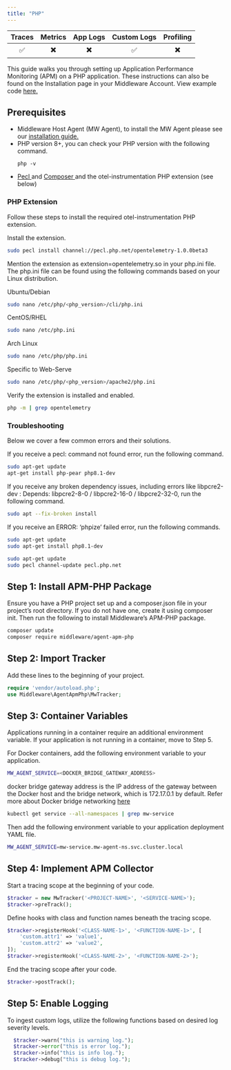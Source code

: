 ```yaml
---
title: "PHP"
---
```

<a target="_blank" href="https://packagist.org/packages/middleware/agent-apm-php">
    <span style={{
        background: "url(https://img.shields.io/badge/dev--master-%23f28d1a?label=packagist) no-repeat",
        width: "150px",
        height: "20px",
        display: "inline-block",
    }}/>
</a>

| Traces | Metrics | App Logs | Custom Logs | Profiling |
| :----: | :-----: | :------: | :---------: | :-------: |
| ✅ | ✖️ | ✖️ | ✅ | ✖️ |

This guide walks you through setting up Application Performance Monitoring (APM) on a PHP application. These instructions can also be found on the Installation page in your Middleware Account. View example code <a href="https://github.com/middleware-labs/demo-apm/tree/master/php"> here. </a>

## Prerequisites
* Middleware Host Agent (MW Agent), to install the MW Agent please see our <a href="https://docs.middleware.io/docs/agent-installation/overview"> installation guide. </a>
* PHP version 8+, you can check your PHP version with the following command.
  ```shell Shell
  php -v
  ```
* <a href="https://pecl.php.net/"> Pecl </a> and <a href="https://getcomposer.org/"> Composer </a> and the otel-instrumentation PHP extension (see below)

### PHP Extension
Follow these steps to install the required otel-instrumentation PHP extension. 

Install the extension.
```bash Shell
sudo pecl install channel://pecl.php.net/opentelemetry-1.0.0beta3
```
Mention the extension as extension=opentelemetry.so in your php.ini file. The php.ini file can be found using the following commands based on your Linux distribution.

Ubuntu/Debian
```bash Shell
sudo nano /etc/php/<php_version>/cli/php.ini
```
CentOS/RHEL
```bash Shell
sudo nano /etc/php.ini
```
Arch Linux
```bash Shell
sudo nano /etc/php/php.ini
```
Specific to Web-Serve
```bash Shell
sudo nano /etc/php/<php_version>/apache2/php.ini
```
Verify the extension is installed and enabled.
```bash Shell
php -m | grep opentelemetry
```

### Troubleshooting
Below we cover a few common errors and their solutions. 

If you receive a pecl: command not found error, run the following command.
```bash Shell
sudo apt-get update
apt-get install php-pear php8.1-dev
```
If you receive any broken dependency issues, including errors like libpcre2-dev : Depends: libpcre2-8-0 / libpcre2-16-0 / libpcre2-32-0, run the following command.
```bash Shell
sudo apt --fix-broken install
```
If you receive an ERROR: ‘phpize’ failed error, run the following commands.
```bash Shell
sudo apt-get update 
sudo apt-get install php8.1-dev

sudo apt-get update
sudo pecl channel-update pecl.php.net
```


## Step 1: Install APM-PHP Package
Ensure you have a PHP project set up and a composer.json file in your project’s root directory. If you do not have one, create it using composer init. Then run the following to install Middleware’s APM-PHP package.
```bash Shell
composer update
composer require middleware/agent-apm-php
```

## Step 2: Import Tracker
Add these lines to the beginning of your project. 
```php PHP
require 'vendor/autoload.php';
use Middleware\AgentApmPhp\MwTracker;
```

## Step 3: Container Variables
Applications running in a container require an additional environment variable. If your application is not running in a container, move to Step 5. 

For Docker containers, add the following environment variable to your application.
```bash Shell
MW_AGENT_SERVICE=<DOCKER_BRIDGE_GATEWAY_ADDRESS>
```
<Note> docker bridge gateway address is the IP address of the gateway between the Docker host and the bridge network, which is 172.17.0.1 by default. 
Refer more about Docker bridge networking [here](https://docs.docker.com/network/network-tutorial-standalone/) </Note>

```bash Shell
kubectl get service --all-namespaces | grep mw-service
```

Then add the following environment variable to your application deployment YAML file. 
```bash Shell
MW_AGENT_SERVICE=mw-service.mw-agent-ns.svc.cluster.local
```

## Step 4: Implement APM Collector
Start a tracing scope at the beginning of your code. 

```php PHP
$tracker = new MwTracker('<PROJECT-NAME>', '<SERVICE-NAME>');
$tracker->preTrack();
```

Define hooks with class and function names beneath the tracing scope.
```php Shell
$tracker->registerHook('<CLASS-NAME-1>', '<FUNCTION-NAME-1>', [
    'custom.attr1' => 'value1',
    'custom.attr2' => 'value2',
]);
$tracker->registerHook('<CLASS-NAME-2>', '<FUNCTION-NAME-2>');
```

End the tracing scope after your code. 
```php PHP
$tracker->postTrack();
```

## Step 5: Enable Logging
To ingest custom logs, utilize the following functions based on desired log severity levels.
 ```php PHP
   $tracker->warn("this is warning log.");
   $tracker->error("this is error log.");
   $tracker->info("this is info log.");
   $tracker->debug("this is debug log.");
```


